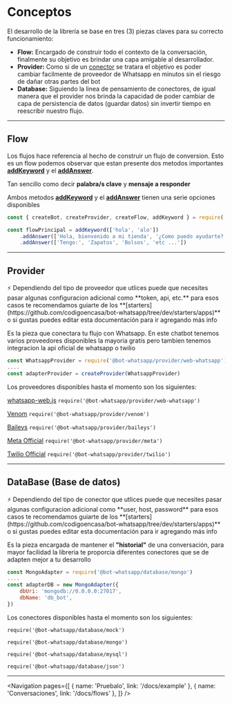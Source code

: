 
# Conceptos

El desarrollo de la librería se base en tres (3) piezas claves para su correcto funcionamiento:

-   **Flow:** Encargado de construir todo el contexto de la conversación, finalmente su objetivo es brindar una capa amigable al desarrollador.
-   **Provider:** Como si de un [conector](https://www.dignited.com/wp-content/uploads/2019/06/Plug-type-768x432.jpg) se tratara el objetivo es poder cambiar facilmente de proveedor de Whatsapp en minutos
    sin el riesgo de dañar otras partes del bot
-   **Database:** Siguiendo la linea de pensamiento de conectores, de igual manera que el provider nos brinda la capacidad de poder cambiar de capa de persistencia de datos (guardar datos) sin invertir tiempo en
    reescribir nuestro flujo.

---

## Flow

Los flujos hace referencia al hecho de construir un flujo de conversion. Esto es un flow podemos observar que estan presente dos metodos importantes **[addKeyword](/docs/add-keyword)** y el **[addAnswer](/docs/add-answers)**.

Tan sencillo como decir **palabra/s clave** y **mensaje a responder**

Ambos metodos **[addKeyword](/docs/add-keyword)** y el **[addAnswer](/docs/add-answers)** tienen una serie opciones disponibles

```js
const { createBot, createProvider, createFlow, addKeyword } = require('@bot-whatsapp/bot')

const flowPrincipal = addKeyword(['hola', 'alo'])
    .addAnswer(['Hola, bienvenido a mi tienda', '¿Como puedo ayudarte?'])
    .addAnswer(['Tengo:', 'Zapatos', 'Bolsos', 'etc ...'])
```

---

## Provider

<Alert>
    ⚡ Dependiendo del tipo de proveedor que utlices puede que necesites pasar algunas configuracion adicional como
    **token, api, etc.** para esos casos te recomendamos guiarte de los
    **[starters](https://github.com/codigoencasa/bot-whatsapp/tree/dev/starters/apps)** o si gustas puedes editar esta
    documentación para ir agregando más info
</Alert>

Es la pieza que conectara tu flujo con Whatsapp. En este chatbot tenemos varios proveedores disponibles la mayoria gratis pero tambien tenemos integracion la api oficial de whatsapp o twilio

```js
const WhatsappProvider = require('@bot-whatsapp/provider/web-whatsapp')
....
const adapterProvider = createProvider(WhatsappProvider)
```

Los proveedores disponibles hasta el momento son los siguientes:

[whatsapp-web.js](https://github.com/pedroslopez/whatsapp-web.js) `require('@bot-whatsapp/provider/web-whatsapp')`

[Venom](https://github.com/orkestral/venom) `require('@bot-whatsapp/provider/venom')`

[Baileys](https://github.com/whiskeysockets/Baileys) `require('@bot-whatsapp/provider/baileys')`

[Meta Official](https://developers.facebook.com/docs/whatsapp/cloud-api/reference/messages) `require('@bot-whatsapp/provider/meta')`

[Twilio Official](https://www.twilio.com/es-mx/messaging/whatsapp) `require('@bot-whatsapp/provider/twilio')`

---

## DataBase (Base de datos)

<Alert>
    ⚡ Dependiendo del tipo de conector que utlices puede que necesites pasar algunas configuracion adicional como
    **user, host, password** para esos casos te recomendamos guiarte de los
    **[starters](https://github.com/codigoencasa/bot-whatsapp/tree/dev/starters/apps)** o si gustas puedes editar esta
    documentación para ir agregando más info
</Alert>

Es la pieza encargada de mantener el **"historial"** de una conversación, para mayor facilidad la libreria te proporcia diferentes conectores que se de adapten mejor a tu desarrollo

```js
const MongoAdapter = require('@bot-whatsapp/database/mongo')
....
const adapterDB = new MongoAdapter({
    dbUri: 'mongodb://0.0.0.0:27017',
    dbName: 'db_bot',
})
```

Los conectores disponibles hasta el momento son los siguientes:

`require('@bot-whatsapp/database/mock')`

`require('@bot-whatsapp/database/mongo')`

`require('@bot-whatsapp/database/mysql')`

`require('@bot-whatsapp/database/json')`

---

<Navigation
    pages={[
        { name: 'Pruebalo', link: '/docs/example' },
        { name: 'Conversaciones', link: '/docs/flows' },
    ]}
/>
